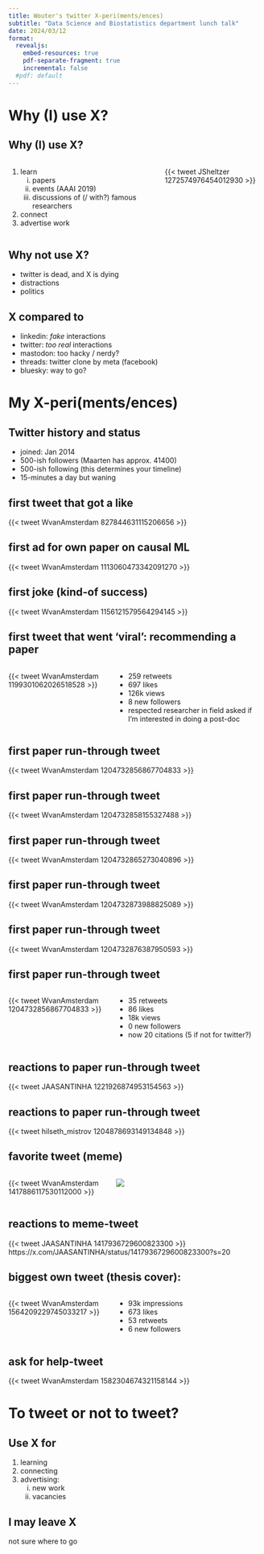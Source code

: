 ```yaml
---
title: Wouter's twitter X-peri(ments/ences)
subtitle: "Data Science and Biostatistics department lunch talk"
date: 2024/03/12
format:
  revealjs:
    embed-resources: true
    pdf-separate-fragment: true
    incremental: false
  #pdf: default
---
```


# Why (I) use X?

## Why (I) use X?

:::: {.columns}
::: {.column width="60%"}
1. learn
    i) papers
    ii) events (AAAI 2019)
    iii) discussions of (/ with?) famous researchers
2. connect
3. advertise work
<!--i) RCT of tweeted papers: 4x citations in 1y (group of 58k followers) -->
<!-- https://x.com/JSheltzer/status/1272574976454012930?s=20 -->
:::

::: {.column width="40%"}

::: {.fragment}

{{< tweet JSheltzer 1272574976454012930 >}}

:::

:::

<!-- https://x.com/JSheltzer/status/1272574976454012930?s=20 -->

::::

## Why not use X?

- twitter is dead, and X is dying
- distractions
- politics


## X compared to

- linkedin: *fake* interactions
- twitter: *too real* interactions
- mastodon: too hacky / nerdy?
- threads: twitter clone by meta (facebook)
- bluesky: way to go?

# My X-peri(ments/ences)

## Twitter history and status

- joined: Jan 2014
<!--https://x.com/WvanAmsterdam/status/432149806535168000?s=20-->
<!--retweet:-->
<!--https://x.com/Pontifex/status/425573891369472000?s=20-->
- 500-ish followers (Maarten has approx. 41400)
- 500-ish following (this determines your timeline)
- 15-minutes a day but waning


## first tweet that got a like

{{< tweet WvanAmsterdam 827844631115206656 >}}

<!-- https://twitter.com/WvanAmsterdam/status/827844631115206656 -->
<!-- https://twitter.com/WvanAmsterdam/status/ -->

<!-- ## first tweet on causal inference (1 like): -->
<!-- https://x.com/WvanAmsterdam/status/1000032772373827587?s=20 -->

## first ad for own paper on causal ML

{{< tweet WvanAmsterdam 1113060473342091270 >}}

<!-- https://x.com/WvanAmsterdam/status/1113060473342091270?s=20 -->

## first joke (kind-of success)

{{< tweet WvanAmsterdam 1156121579564294145 >}}
<!-- https://x.com/WvanAmsterdam/status/1156121579564294145?s=20 -->

## first tweet that went 'viral': recommending a paper

::::{.columns}

:::{.column width="40%"}
{{< tweet WvanAmsterdam 1199301062026518528 >}}
<!-- https://x.com/WvanAmsterdam/status/1199301062026518528?s=20 -->

:::

:::{.column width="60%"}

- 259 retweets
- 697 likes
- 126k views
- 8 new followers
- respected researcher in field asked if I'm interested in doing a post-doc

:::
::::


## first paper run-through tweet

{{< tweet WvanAmsterdam 1204732856867704833 >}}

## first paper run-through tweet

{{< tweet WvanAmsterdam 1204732858155327488 >}}

## first paper run-through tweet

{{< tweet WvanAmsterdam 1204732865273040896 >}}

## first paper run-through tweet

{{< tweet WvanAmsterdam 1204732873988825089 >}}

## first paper run-through tweet

{{< tweet WvanAmsterdam 1204732876387950593 >}}

## first paper run-through tweet
::::{.columns}
:::{.column width="40%"}
{{< tweet WvanAmsterdam 1204732856867704833 >}}
:::
<!--https://x.com/WvanAmsterdam/status/1204732856867704833?s=20-->

:::{.column width="60%"}

- 35 retweets
- 86 likes
- 18k views
- 0 new followers
- now 20 citations (5 if not for twitter?)

:::
::::

## reactions to paper run-through tweet

{{< tweet JAASANTINHA 1221926874953154563 >}}
  <!--- https://x.com/JAASANTINHA/status/1221926874953154563?s=20-->

## reactions to paper run-through tweet

{{< tweet hilseth_mistrov 1204878693149134848 >}}
  <!--- https://x.com/hilseth_mistrov/status/1204878693149134848?s=20-->

## favorite tweet (meme)

::::{.columns}
:::{.column width="40%"}
{{< tweet WvanAmsterdam 1417886117530112000 >}}
:::

:::{.column width="60%"}

![](meme.jpeg)

:::
::::

## reactions to meme-tweet

{{< tweet JAASANTINHA 1417936729600823300 >}}
https://x.com/JAASANTINHA/status/1417936729600823300?s=20

<!--## reactions to meme-tweet-->

<!--{{< tweet VickersBiostats 1417905175948374016 >}}-->

<!--```{=html}-->
<!--<blockquote class="twitter-tweet" data-conversation="none"><p lang="en" dir="ltr">This has been a finding from decision curve analysis for at least 10 years!</p>&mdash; Andrew Vickers (@VickersBiostats) <a href="https://twitter.com/VickersBiostats/status/1417905175948374016?ref_src=twsrc%5Etfw">July 21, 2021</a></blockquote> <script async src="https://platform.twitter.com/widgets.js" charset="utf-8"></script>-->
<!--```-->

<!--- snarky reply (Andrew Vickers):-->
<!--https://x.com/VickersBiostats/status/1417905175948374016?s=20-->

<!--- reply from yudea pearl-->
<!--https://x.com/yudapearl/status/1428026853365673986?s=20-->

## biggest own tweet (thesis cover):

::::{.columns}
:::{.column width="40%"}
{{< tweet WvanAmsterdam 1564209229745033217 >}}
<!--https://x.com/WvanAmsterdam/status/1564209229745033217?s=20-->
:::

:::{.column width="60%"}

- 93k impressions
- 673 likes
- 53 retweets
- 6 new followers

:::
::::

## ask for help-tweet

{{< tweet WvanAmsterdam 1582304674321158144 >}}
<!--https://x.com/WvanAmsterdam/status/1582304674321158144?s=20-->

<!--- ask for help (prospective general population cohorts)-->
<!--## Twitter post 1 using embed plugin-->

# To tweet or not to tweet?

## Use X for

1. learning
2. connecting
3. advertising:
   i) new work
   ii) vacancies

## I may leave X

not sure where to go



